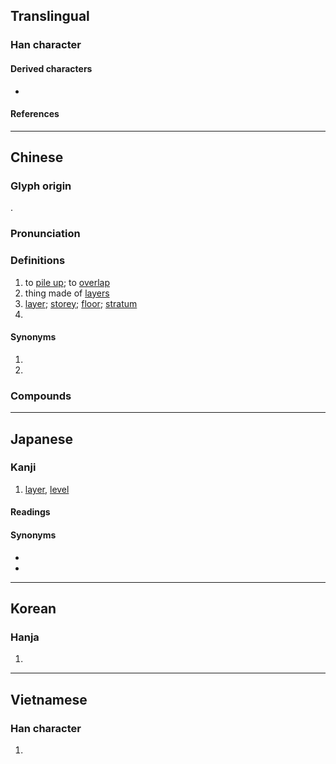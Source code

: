 {{also|层}}
{{character info/new}}
{{character info/new|0xfa3b}}
==Translingual==
{{CJKV-forms|層|层|層|層}}

===Han character===
{{Han char|rn=44|rad=尸|as=12|asj=11|sn=15|snj=14|four=77266|canj=SCWA|ids=⿸尸曾(GHTKV,U+FA3B),⿸尸曽(J)}}

====Derived characters====
* {{l|mul|[[𡃆]], [[𡒸]], [[𡾓]], [[𪴕]], [[𭣃]], [[𮜠]], [[𥶰]]}}

====References====
{{Han ref|kx=0303.400|dkj=07798|dj=0601.340|hdz=20981.030|uh=5C64}}
{{Han ref|uh=FA3B}}

----

==Chinese==
{{zh-forms|s=层}}

===Glyph origin===
{{Han etym}}
{{Han compound|尸|曾|ls=psc|c1=s|c2=p}}.

===Pronunciation===
{{zh-pron
|m=céng
|m-s=
|dg=цын1
|c=cang4
|c-t=
|g=
|h=pfs=chhèn
|j=
|mb=cǎing
|md=cèng
|mn=qz:chn̂g/xm,zz:chêng/chân/tw:chàn
|mn_note=chân - classifier; chàn - story/level, 棧 is also used
|mn-t=zang5
|w=3zen
|x=
|mc=y
|oc=y
|ma=y
|cat=v,n,cls
}}

===Definitions===
{{zh-hanzi}}

# to [[pile up]]; to [[overlap]]
# thing made of [[layer]]s
# [[layer]]; [[storey]]; [[floor]]; [[stratum]]
# {{zh-classifier|things arranged in [[layer]]s, [[storey]]s or [[level]]s}}

====Synonyms====
# {{zh-l|樓}}
# {{zh-l|樓層}}

===Compounds===
{{zh-der|層報|層層|層出不窮|層次|層次分明|層疊|層見疊出|層浪|層理|層林|層流|層巒|層面|層壓|層雲|中層|密密層層|形成層|向斜層|內層|層序分明|同溫層|常溫層|同斜層|基層行政|上層|外胚層|下層|層次井然|層態|夾層屋|一層|基層|底層|塗層|外層|層甍|層壓法|平流層|恆溫層|層出疊見|基層建設|對流層|岩層|層積雲|傾移斷層|年齡層|平移斷層|含水層|層臺|層級|層積法|層瀾|層樓|層巒疊嶂|下層階級|卷層雲|夾層|層峰|大腦皮層|中胚層|層遞|一層天|地層下陷|地層|大氣層|土層|剝一層皮|九層塔|單斜層|基層組織|千層糕|分層負責|大陸礁層|中氣層|皮層|炭層|斷層掃描|正斷層|煤層|楞層|矽鎂層|斷層|沖積層|樓層|游離層|稜層|斜溫層|礦層|文化層|更上層樓|熱氣層|海成層|疊嶺層巒|混合層|活斷層|洪積層|油層|白千層|變溫層|雨層雲|綠皮層|胚層|逆溫層|角質層|臭氧層|高階層|鳥糞層|背斜層|雙層公車|胞間層|高層人士|雙層|雲層|雙層公路|階層|表土層|雙層巴士|表層|更上一層樓}}

{{zh-cat|Beginning}}

----

==Japanese==
{{ja-kanji forms|k=s}} <!-- U+FA3B is the kyūjitai form -->

===Kanji===
{{ja-kanji|grade=6|rs=尸12}}

# [[layer]], [[level]]

====Readings====
{{ja-readings
|goon=ぞう
|kanon=そう
|kun=こし-
}}

====Synonyms====
* {{ja-r|階層|かいそう}}
* {{ja-r|段階|だんかい}}

----

==Korean==

===Hanja===
{{ko-hanja|층}}

# {{defn|lang=ko|sort=尸12}}

----

==Vietnamese==

===Han character===
{{vi-readings|reading=[[tằng]], [[tầng]], [[tàng]], [[từng]]|rs=尸12}}

# {{defn|lang=vi|sort=尸12}}